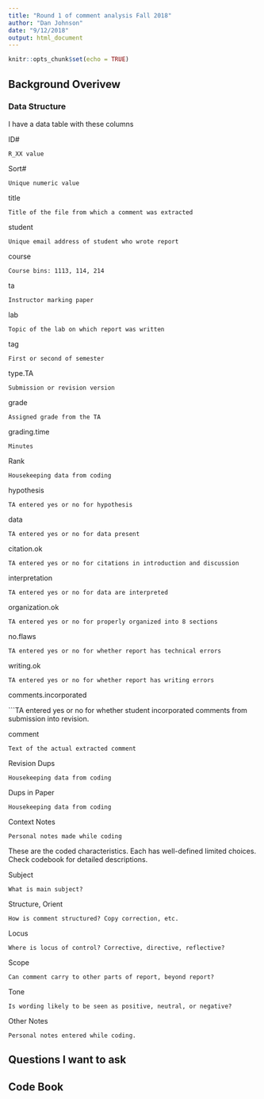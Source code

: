 ```yaml
---
title: "Round 1 of comment analysis Fall 2018"
author: "Dan Johnson"
date: "9/12/2018"
output: html_document
---
```


```r
knitr::opts_chunk$set(echo = TRUE)
```

## Background Overivew


### Data Structure
I have a data table with these columns

ID#

```R_XX value```

Sort#

```Unique numeric value```

title

```Title of the file from which a comment was extracted```

student

```Unique email address of student who wrote report```

course

```Course bins: 1113, 114, 214```

ta

```Instructor marking paper```

lab

```Topic of the lab on which report was written```

tag

```First or second of semester```

type.TA

```Submission or revision version```

grade

```Assigned grade from the TA```

grading.time

```Minutes```

Rank

```Housekeeping data from coding```

hypothesis

```TA entered yes or no for hypothesis```

data

```TA entered yes or no for data present```

citation.ok

```TA entered yes or no for citations in introduction and discussion```

interpretation

```TA entered yes or no for data are interpreted```

organization.ok

```TA entered yes or no for properly organized into 8 sections```

no.flaws

```TA entered yes or no for whether report has technical errors```

writing.ok

```TA entered yes or no for whether report has writing errors```

comments.incorporated

```TA entered yes or no for whether student incorporated comments from submission into revision.

comment

```Text of the actual extracted comment```

Revision Dups

```Housekeeping data from coding```

Dups in Paper

```Housekeeping data from coding ```

Context Notes

```Personal notes made while coding```


These are the coded characteristics. Each has well-defined limited choices. Check codebook for detailed descriptions.

Subject	

```What is main subject?```

Structure, Orient

```How is comment structured? Copy correction, etc.```

Locus

```Where is locus of control? Corrective, directive, reflective?```

Scope

```Can comment carry to other parts of report, beyond report?```

Tone

```Is wording likely to be seen as positive, neutral, or negative?```

Other Notes

```Personal notes entered while coding.```



## Questions I want to ask







## Code Book


